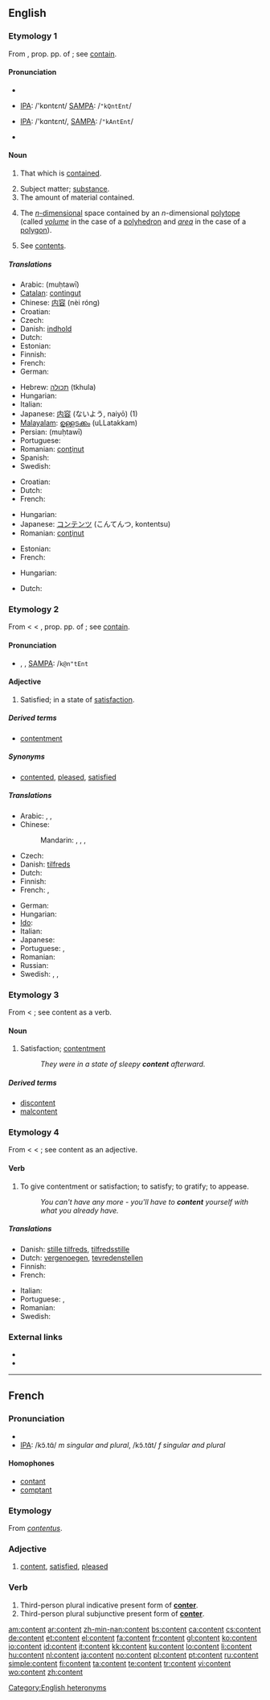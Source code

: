 {{wikipedia}}
==English==

===Etymology 1===
From {{etyl|la}} {{term|contentus||satisfied, content}}, prop. pp. of {{term|continere||to hold in, contain}}; see [[contain]].

====Pronunciation====
* {{enPR|kŏn'tĕnt}}
* {{a|RP}} [[IPA]]: /'kɒntɛnt/  [[SAMPA]]: /<tt>"kQntEnt</tt>/ 
* {{a|US}} [[IPA]]: /'kɑntɛnt/, [[SAMPA]]: /<tt>"kAntEnt</tt>/
* {{audio|en-us-content.ogg|Audio (US)}}

====Noun====
{{en-noun|s|-}}

# {{uncountable}} That which is [[contain]]ed.
# Subject matter; [[substance]].
# The amount of material contained.
# {{mathematics}} The [[n-dimensional|''n''-dimensional]] space contained by an ''n''-dimensional [[polytope]] (called ''[[volume]]'' in the case of a [[polyhedron]] and ''[[area]]'' in the case of a [[polygon]]).
# See [[contents]].

=====Translations=====
{{trans-top|that which is contained}}
* Arabic: {{Arab|[[محتوى]]}} (muḥtawī)
* [[Catalan]]: [[contingut]] {{m}}
* Chinese: [[内容]] (nèi róng)
* Croatian: {{t+|hr|sadržaj|m|alt=sȁdržāj}}
* Czech: {{t-|cs|obsah|m}}
* Danish: [[indhold]] {{n}}
* Dutch: {{t+|nl|inhoud|m}}
* Estonian: {{t-|et|sisu}}
* Finnish: {{t-|fi|sisältö}}
* French: {{t+|fr|contenu|m}}
* German: {{t+|de|Inhalt|m}}
{{trans-mid}}
* Hebrew: [[תכולה]] (tkhula) {{f}}
* Hungarian: {{t+|hu|tartalom}}
* Italian: {{t+|it|contenuto|m}}
* Japanese: [[内容]] (ないよう, naiyō) (1)
* [[Malayalam]]: [[ഉള്ളടക്കം]] (uLLatakkam)
* Persian: {{fa-Arab|[[محتوی]]}} (muḥtawī)
* Portuguese: {{t+|pt|conteúdo|m}}
* Romanian: [[conţinut]] {{n}}
* Spanish: {{t-|es|contenido|m}}
* Swedish: {{t+|sv|innehåll|n}}
{{trans-bottom}}

{{trans-top|subject matter}}
* Croatian: {{t+|hr|sadržaj|m|alt=sȁdržāj}}
* Dutch: {{t+|nl|inhoud|m}}
* French: {{t+|fr|contenu|m}}
{{trans-mid}}
* Hungarian: {{t+|hu|tartalom}}
* Japanese: [[コンテンツ]] (こんてんつ, kontentsu)
* Romanian: [[conţinut]] {{n}}
{{trans-bottom}}

{{trans-top|the amount of material contained}}
* Estonian: {{t|et|sisaldus}}
* French: {{t+|fr|contenu|m}}
{{trans-mid}}
* Hungarian: {{t+|hu|tartalom}}
{{trans-bottom}}

{{trans-top|mathematics: space contained by a polytope}}
* Dutch: {{t+|nl|inhoud|m}}
{{trans-mid}}
{{trans-bottom}}

===Etymology 2===
From {{etyl|enm}} < {{etyl|fro}} {{term|content|lang=fro}} < {{etyl|la}} {{term|contentus||satisfied, content}}, prop. pp. of {{term|continere||to hold in, contain}}; see [[contain]].

====Pronunciation====
* {{enPR|kəntĕnt'}}, {{IPA|/kən'tɛnt/}}, [[SAMPA]]: /<tt>k@n"tEnt</tt>

====Adjective====
{{en-adj}}

# {{context|used only as a copula with '''be'''}} Satisfied; in a state of [[satisfaction]].

=====Derived terms=====
* [[contentment]]

=====Synonyms=====
* {{sense|satisfied}} [[contented]], [[pleased]], [[satisfied]]

=====Translations=====
{{trans-top|satisfied}}
* Arabic: {{t|ar|مبصوط|tr=mabSuuT|sc=Arab}},  {{t|ar|قانع|tr=faani`|sc=Arab}},  {{t|ar|محتوى|tr=muHtawaa|sc=Arab}}
* Chinese:
*: Mandarin: {{t|cmn|滿足|sc=Hani|xs=Mandarin}},  {{t|cmn|满足|tr=mǎnzú|sc=Hani|xs=Mandarin}},  {{t-|cmn|滿意|sc=Hani|xs=Mandarin}},  {{t-|cmn|满意|tr=mǎnyì|sc=Hani|xs=Mandarin}}
* Czech: {{t-|cs|spokojený|m}}
* Danish: [[tilfreds]]
* Dutch: {{t+|nl|tevreden}}
* Finnish: {{t+|fi|tyytyväinen}}
* French: {{t+|fr|content|m}}, {{t+|fr|contente|f}}
{{trans-mid}}
* German: {{t+|de|zufrieden}}
* Hungarian: {{elégedett}}
* [[Ido]]: {{t+|io|kontenta|xs=Ido}}
* Italian: {{t+|it|contento}}
* Japanese: {{qualifier|verb}} {{t|ja|満足している|tr=manzoku shite iru|sc=Jpan}}
* Portuguese: {{t+|pt|contente}}, {{t+|pt|satisfeito}}
* Romanian: {{t-|ro|mulţumit}}
* Russian: {{t|ru|довольный|tr=dovól'nyj|sc=Cyrl}}
* Swedish: {{t+|sv|nöjd}}, {{t+|sv|tillfreds}}, {{t+|sv|tillfredsställd}}
{{trans-bottom}}

===Etymology 3===
From {{etyl|fro}} {{term|contente||content, contentment}} < {{term|contenter}}; see content as a verb.

====Noun====
{{en-noun}}

# Satisfaction; [[contentment]]
#: ''They were in a state of sleepy '''content''' afterward.''

=====Derived terms=====
* [[discontent]]
* [[malcontent]]

===Etymology 4===
From {{etyl|fro}} {{term|contenter}} < {{ML.}} {{term|contentare||to satisfy}} < {{etyl|la}} {{term|contentus||satisfied, content}}; see content as an adjective.

====Verb====
{{en-verb}}

# {{transitive}} To give contentment or satisfaction; to satisfy; to gratify; to appease.
#: ''You can't have any more - you'll have to '''content''' yourself with what you already have.''

=====Translations=====
{{trans-top|satisfy}}
* Danish: [[stille tilfreds]], [[tilfredsstille]]
* Dutch: [[vergenoegen]], [[tevredenstellen]]
* Finnish: {{t+|fi|tyydyttää}}
* French: {{t+|fr|satisfaire}}
{{trans-mid}}
* Italian: {{t+|it|soddisfare}}
* Portuguese: {{t+|pt|contentar}}, {{t+|pt|satisfazer}}
* Romanian: {{t+|ro|mulţumi}}
* Swedish: {{t+|sv|nöja}}
{{trans-bottom}}

===External links===
* {{R:Webster 1913}}
* {{R:Century 1911}}

[[Category:English heteronyms]]

----

==French==

===Pronunciation===
* {{audio|Fr-content.ogg|audio}}
* [[IPA]]: /kɔ̃.tɑ̃/ ''m singular and plural'', /kɔ̃.tɑ̃t/ ''f singular and plural''

====Homophones====
* [[contant]]
* [[comptant]]

===Etymology===
From {{etyl|la}} ''[[contentus]]''.

===Adjective===
{{fr-adj}}

# [[#English|content]], [[satisfied]], [[pleased]]

===Verb===
{{infl|fr|verb form}}

# Third-person plural indicative present form of '''[[conter]]'''.
# Third-person plural subjunctive present form of '''[[conter]]'''.

[[am:content]]
[[ar:content]]
[[zh-min-nan:content]]
[[bs:content]]
[[ca:content]]
[[cs:content]]
[[de:content]]
[[et:content]]
[[el:content]]
[[fa:content]]
[[fr:content]]
[[gl:content]]
[[ko:content]]
[[io:content]]
[[id:content]]
[[it:content]]
[[kk:content]]
[[ku:content]]
[[lo:content]]
[[li:content]]
[[hu:content]]
[[nl:content]]
[[ja:content]]
[[no:content]]
[[pl:content]]
[[pt:content]]
[[ru:content]]
[[simple:content]]
[[fi:content]]
[[ta:content]]
[[te:content]]
[[tr:content]]
[[vi:content]]
[[wo:content]]
[[zh:content]]